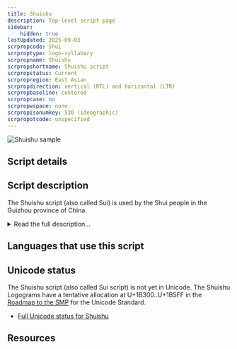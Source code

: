 ```yaml
---
title: Shuishu
description: Top-level script page
sidebar:
    hidden: true
lastUpdated: 2025-09-03
scrpropcode: Shui
scrproptype: logo-syllabary
scrpropname: Shuishu
scrpropshortname: Shuishu script
scrpropstatus: Current
scrpropregion: East Asian
scrpropdirection: vertical (RTL) and horizontal (LTR)
scrpropbaseline: centered
scrpropcase: no
scrpropwspace: none
scrpropisonumkey: 530 (ideographic)
scrpropotcode: unspecified
---
```



![Shuishu sample](../images/shui-sample.jpg "Sample of Shui Shu script. See Use & History subject area.")

## Script details

<ScriptDetails />

## Script description

The Shuishu script (also called Sui) is used by the Shui people in the Guizhou province of China.

<details>
<summary>Read the full description...</summary>It is mainly used by the Shui religious priests (Shuishu masters) but it is also used for research and documentation. The script is sometimes even incorporated into needlework.

The Shui language contains forty-four consonants, eight vowels, eight diphthongs and eight tones. The characters in the Shuishu script consist of Chinese variants, primitive pictographs and abstract symbols. It is usually written vertically downward and then towards the left without punctuation.

Shuishu has close to 500 characters. Each Shuishu character basically expresses a concept and stands for a syllable.
</details>

## Languages that use this script

<WsList script='Shui' wsMax='5' />

## Unicode status

The Shuishu script (also called Sui script) is not yet in Unicode. The Shuishu Logograms have a tentative allocation at U+1B300..U+1B5FF  in the [Roadmap to the SMP](http://www.unicode.org/roadmaps/smp/) for the Unicode Standard.

- [Full Unicode status for Shuishu](/scrlang/unicode/shui-unicode)



## Resources

<ScriptResources detailSummary='seemore' />

